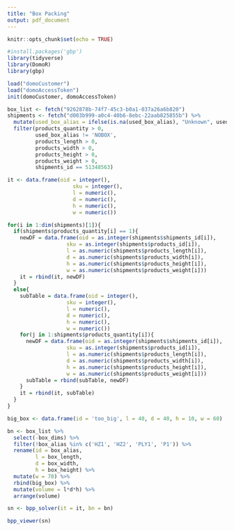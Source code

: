 ---
title: "Box Packing"
output: pdf_document
---

```{r setup, include=FALSE}
knitr::opts_chunk$set(echo = TRUE)
```

```{r}
#install.packages('gbp')
library(tidyverse)
library(DomoR)
library(gbp)
```
```{r}
load("domoCustomer")
load("domoAccessToken")
init(domoCustomer, domoAccessToken)
```

```{r}
box_list <- fetch("9262878b-74f7-45c3-b0a1-037a26a6b820")
shipments <- fetch("d003b999-a0c4-40b6-8ebc-22aab825855b") %>% 
  mutate(used_box_alias = ifelse(is.na(used_box_alias), "Unknown", used_box_alias)) %>%
  filter(products_quantity > 0, 
         used_box_alias != 'NOBOX',
         products_length > 0,
         products_width > 0, 
         products_height > 0,
         products_weight > 0,
         shipments_id == 51348563)
```

```{r}
it <- data.frame(oid = integer(),
                     sku = integer(),
                     l = numeric(),
                     d = numeric(),
                     h = numeric(),
                     w = numeric())

for(i in 1:dim(shipments)[1]){
  if(shipments$products_quantity[i] == 1){
    newDF = data.frame(oid = as.integer(shipments$shipments_id[i]),
                   sku = as.integer(shipments$products_id[i]),
                   l = as.numeric(shipments$products_length[i]),
                   d = as.numeric(shipments$products_width[i]),
                   h = as.numeric(shipments$products_height[i]),
                   w = as.numeric(shipments$products_weight[i]))
    it = rbind(it, newDF)
  }
  else{
    subTable = data.frame(oid = integer(),
                   sku = integer(),
                   l = numeric(),
                   d = numeric(),
                   h = numeric(),
                   w = numeric())
    for(j in 1:shipments$products_quantity[i]){
      newDF = data.frame(oid = as.integer(shipments$shipments_id[i]),
                   sku = as.integer(shipments$products_id[i]),
                   l = as.numeric(shipments$products_length[i]),
                   d = as.numeric(shipments$products_width[i]),
                   h = as.numeric(shipments$products_height[i]),
                   w = as.numeric(shipments$products_weight[i]))
      subTable = rbind(subTable, newDF)
    }
    it = rbind(it, subTable)
  }
}

big_box <- data.frame(id = 'too_big', l = 40, d = 40, h = 10, w = 60)

bn <- box_list %>%
  select(-box_dims) %>%
  filter(!box_alias %in% c('HZ1', 'HZ2', 'PLY1', 'P1')) %>%
  rename(id = box_alias,
         l = box_length,
         d = box_width,
         h = box_height) %>%
  mutate(w = 70) %>%
  rbind(big_box) %>%
  mutate(volume = l*d*h) %>%
  arrange(volume)
```

```{r}
sn <- bpp_solver(it = it, bn = bn)
```

```{r}
bpp_viewer(sn)
```


